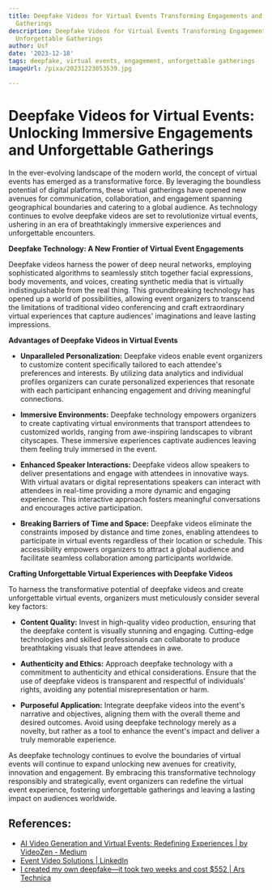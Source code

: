 ```yaml
---
title: Deepfake Videos for Virtual Events Transforming Engagements and Creating Unforgettable
  Gatherings
description: Deepfake Videos for Virtual Events Transforming Engagements and Creating
  Unforgettable Gatherings
author: Usf
date: '2023-12-18'
tags: deepfake, virtual events, engagement, unforgettable gatherings
imageUrl: /pixa/20231223053539.jpg

---
```

# Deepfake Videos for Virtual Events: Unlocking Immersive Engagements and Unforgettable Gatherings

In the ever-evolving  landscape  of the modern world,  the concept of virtual  events  has emerged as  a transformative force. By leveraging the boundless potential of digital platforms, these virtual gatherings have opened new avenues for communication, collaboration,  and engagement spanning geographical boundaries and catering to a  global audience. As technology continues to evolve deepfake videos  are set to revolutionize virtual events, ushering in an  era of breathtakingly immersive experiences and unforgettable encounters.

**Deepfake Technology: A New Frontier of Virtual  Event Engagements**

Deepfake videos harness the power of deep neural networks, employing sophisticated algorithms to seamlessly stitch together facial expressions, body movements, and voices, creating synthetic  media that is virtually indistinguishable  from the real thing. This groundbreaking technology has opened up a world of possibilities, allowing event organizers to transcend the limitations  of traditional video conferencing and craft extraordinary virtual  experiences that capture audiences'  imaginations and leave lasting impressions.

**Advantages of Deepfake Videos in Virtual Events**

* **Unparalleled  Personalization:** Deepfake videos enable event organizers to customize  content specifically tailored to each attendee's preferences and interests. By utilizing data analytics and individual profiles organizers can curate  personalized experiences that resonate with each participant enhancing  engagement and driving meaningful connections.

*  **Immersive Environments:** Deepfake  technology empowers organizers to  create captivating virtual environments that transport attendees to customized worlds, ranging from awe-inspiring landscapes to vibrant cityscapes.  These immersive experiences captivate audiences leaving them  feeling truly immersed in the  event.

* **Enhanced  Speaker Interactions:** Deepfake  videos allow speakers to deliver presentations and engage with attendees in innovative ways. With virtual avatars or  digital representations speakers can interact with  attendees in real-time  providing a more dynamic and engaging experience. This interactive approach fosters meaningful conversations and encourages active participation.

* **Breaking Barriers of Time and Space:** Deepfake videos eliminate the constraints imposed by distance and time zones,  enabling attendees to participate in virtual events regardless of their location or schedule. This accessibility empowers organizers to attract a  global audience and facilitate seamless collaboration among participants worldwide.

**Crafting Unforgettable Virtual Experiences with  Deepfake Videos**

To harness the transformative potential of deepfake videos and create  unforgettable virtual events, organizers must meticulously consider  several key factors:

* **Content Quality:** Invest  in high-quality video production, ensuring that the deepfake  content is visually stunning and engaging. Cutting-edge technologies and skilled professionals can collaborate to  produce breathtaking  visuals that leave attendees in awe.

*  **Authenticity and Ethics:** Approach deepfake technology with a commitment to authenticity and ethical considerations.  Ensure that the use of deepfake videos is transparent and respectful of individuals' rights, avoiding any potential misrepresentation or harm.

* **Purposeful Application:** Integrate deepfake videos into  the event's narrative and objectives, aligning  them with the overall theme and desired outcomes. Avoid using deepfake  technology merely as a novelty, but rather as a  tool to enhance the  event's impact and deliver a truly memorable experience.

As  deepfake technology continues to evolve the boundaries of virtual events will continue to expand unlocking new avenues for creativity, innovation and engagement. By embracing this transformative technology responsibly  and strategically, event  organizers can redefine the virtual event experience, fostering unforgettable gatherings and leaving a lasting impact on  audiences worldwide.

## References:
- [AI Video Generation and Virtual Events: Redefining Experiences | by VideoZen - Medium](https://medium.com/@videozen/ai-video-generation-and-virtual-events-redefining-experiences-db1e70f4308e)
- [Event Video Solutions | LinkedIn](https://www.linkedin.com/company/event-video-solutions-llc)
- [I created my own deepfake—it took two weeks and cost $552 | Ars Technica](https://arstechnica.com/science/2019/12/how-i-created-a-deepfake-of-mark-zuckerberg-and-star-treks-data/)
